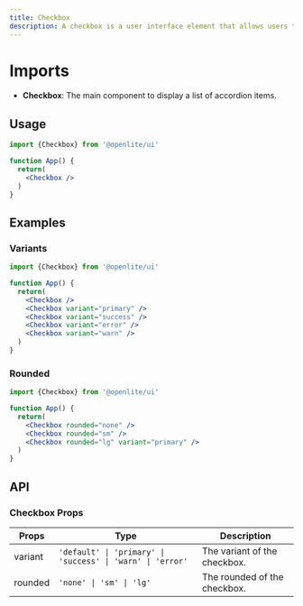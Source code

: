 ```yaml
---
title: Checkbox
description: A checkbox is a user interface element that allows users to select one or more options from a set of options.
---
```


# Imports

- **Checkbox**: The main component to display a list of accordion items.

## Usage

<Checkbox />

```jsx	
import {Checkbox} from '@openlite/ui'

function App() {
  return(
    <Checkbox />
  )
}
```

## Examples

### Variants

<Checkbox />
<Checkbox variant="primary" />
<Checkbox variant="success" />
<Checkbox variant="error" />
<Checkbox variant="warn" />

```jsx
import {Checkbox} from '@openlite/ui'

function App() {
  return(
    <Checkbox />
    <Checkbox variant="primary" />
    <Checkbox variant="success" />
    <Checkbox variant="error" />
    <Checkbox variant="warn" />
  )
}
```

### Rounded

<Checkbox rounded="none" />
<Checkbox rounded="sm" />
<Checkbox rounded="lg" variant="primary" />

```jsx
import {Checkbox} from '@openlite/ui'

function App() {
  return(
    <Checkbox rounded="none" />
    <Checkbox rounded="sm" />
    <Checkbox rounded="lg" variant="primary" />
  )
}
```

## API

### Checkbox Props

| Props | Type | Description |
| ----- | ---- | ----------- |
| variant | `'default' \| 'primary' \| 'success' \| 'warn' \| 'error'` | The variant of the checkbox. |
| rounded | `'none' \| 'sm' \| 'lg'` | The rounded of the checkbox. |
